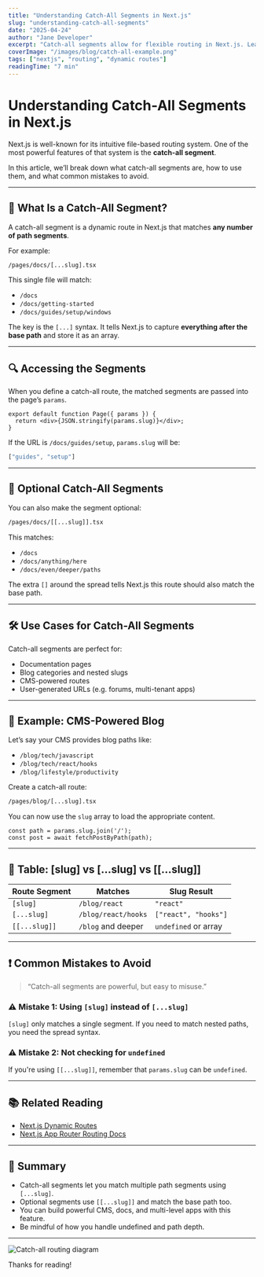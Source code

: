 ```yaml
---
title: "Understanding Catch-All Segments in Next.js"
slug: "understanding-catch-all-segments"
date: "2025-04-24"
author: "Jane Developer"
excerpt: "Catch-all segments allow for flexible routing in Next.js. Learn how to use them effectively in your apps."
coverImage: "/images/blog/catch-all-example.png"
tags: ["nextjs", "routing", "dynamic routes"]
readingTime: "7 min"
---
```


# Understanding Catch-All Segments in Next.js

Next.js is well-known for its intuitive file-based routing system. One of the most powerful features of that system is the **catch-all segment**.

In this article, we’ll break down what catch-all segments are, how to use them, and what common mistakes to avoid.

---

## 🧠 What Is a Catch-All Segment?

A catch-all segment is a dynamic route in Next.js that matches **any number of path segments**.

For example:

```txt
/pages/docs/[...slug].tsx
```

This single file will match:

- `/docs`
- `/docs/getting-started`
- `/docs/guides/setup/windows`

The key is the `[...]` syntax. It tells Next.js to capture **everything after the base path** and store it as an array.

---

## 🔍 Accessing the Segments

When you define a catch-all route, the matched segments are passed into the page’s `params`.

```tsx
export default function Page({ params }) {
  return <div>{JSON.stringify(params.slug)}</div>;
}
```

If the URL is `/docs/guides/setup`, `params.slug` will be:

```js
["guides", "setup"]
```

---

## 🎯 Optional Catch-All Segments

You can also make the segment optional:

```txt
/pages/docs/[[...slug]].tsx
```

This matches:

- `/docs`
- `/docs/anything/here`
- `/docs/even/deeper/paths`

The extra `[]` around the spread tells Next.js this route should also match the base path.

---

## 🛠️ Use Cases for Catch-All Segments

Catch-all segments are perfect for:

- Documentation pages
- Blog categories and nested slugs
- CMS-powered routes
- User-generated URLs (e.g. forums, multi-tenant apps)

---

## 🧪 Example: CMS-Powered Blog

Let’s say your CMS provides blog paths like:

- `/blog/tech/javascript`
- `/blog/tech/react/hooks`
- `/blog/lifestyle/productivity`

Create a catch-all route:

```txt
/pages/blog/[...slug].tsx
```

You can now use the `slug` array to load the appropriate content.

```tsx
const path = params.slug.join('/');
const post = await fetchPostByPath(path);
```

---

## 🧱 Table: [slug] vs [...slug] vs [[...slug]]

| Route Segment     | Matches                | Slug Result             |
|-------------------|------------------------|--------------------------|
| `[slug]`          | `/blog/react`          | `"react"`               |
| `[...slug]`       | `/blog/react/hooks`    | `["react", "hooks"]`    |
| `[[...slug]]`     | `/blog` and deeper     | `undefined` or array    |

---

## ❗ Common Mistakes to Avoid

> “Catch-all segments are powerful, but easy to misuse.”

### ⚠️ Mistake 1: Using `[slug]` instead of `[...slug]`

`[slug]` only matches a single segment. If you need to match nested paths, you need the spread syntax.

### ⚠️ Mistake 2: Not checking for `undefined`

If you're using `[[...slug]]`, remember that `params.slug` can be `undefined`.

---

## 📚 Related Reading

- [Next.js Dynamic Routes](https://nextjs.org/docs/app/building-your-application/routing/dynamic-routes)
- [Next.js App Router Routing Docs](https://nextjs.org/docs/app/building-your-application/routing)

---

## 🧾 Summary

- Catch-all segments let you match multiple path segments using `[...slug]`.
- Optional segments use `[[...slug]]` and match the base path too.
- You can build powerful CMS, docs, and multi-level apps with this feature.
- Be mindful of how you handle undefined and path depth.

---

![Catch-all routing diagram](/images/blog/catch-all-diagram.png)

Thanks for reading!
